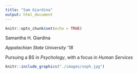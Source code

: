 ```yaml
---
title: "Sam Giardina"
output: html_document
---
```


```r
knitr::opts_chunk$set(echo = TRUE)
```

Samantha H. Giardina

_Appalachian State University '18_

Pursuing a BS in _Psychology_, with a focus in _Human Services_


```r
knitr::include_graphics("./images/soph.jpg")
```
